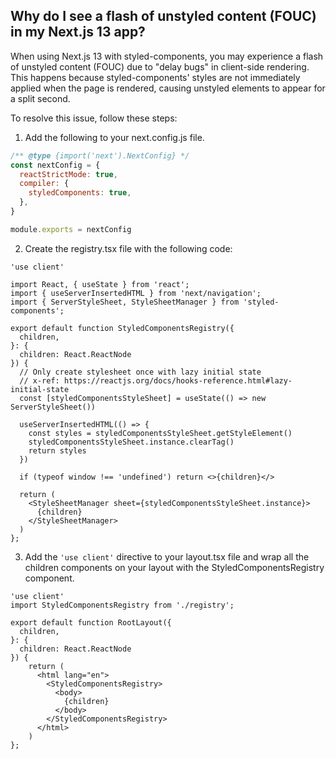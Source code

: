 ## Why do I see a flash of unstyled content (FOUC) in my Next.js 13 app?

When using Next.js 13 with styled-components, you may experience a flash of unstyled content (FOUC) due to "delay bugs" in client-side rendering. This happens because styled-components' styles are not immediately applied when the page is rendered, causing unstyled elements to appear for a split second.

To resolve this issue, follow these steps:

1. Add the following to your next.config.js file.

```js
/** @type {import('next').NextConfig} */
const nextConfig = {
  reactStrictMode: true,
  compiler: {
    styledComponents: true,
  },
}

module.exports = nextConfig
```
2. Create the registry.tsx file with the following code:
```tsx
'use client'
 
import React, { useState } from 'react';
import { useServerInsertedHTML } from 'next/navigation';
import { ServerStyleSheet, StyleSheetManager } from 'styled-components';
 
export default function StyledComponentsRegistry({
  children,
}: {
  children: React.ReactNode
}) {
  // Only create stylesheet once with lazy initial state
  // x-ref: https://reactjs.org/docs/hooks-reference.html#lazy-initial-state
  const [styledComponentsStyleSheet] = useState(() => new ServerStyleSheet())
 
  useServerInsertedHTML(() => {
    const styles = styledComponentsStyleSheet.getStyleElement()
    styledComponentsStyleSheet.instance.clearTag()
    return styles
  })
 
  if (typeof window !== 'undefined') return <>{children}</>
 
  return (
    <StyleSheetManager sheet={styledComponentsStyleSheet.instance}>
      {children}
    </StyleSheetManager>
  )
};
```

3. Add the ```'use client'``` directive to your layout.tsx file and wrap all the children components on your layout with the StyledComponentsRegistry component.
```tsx
'use client'
import StyledComponentsRegistry from './registry';

export default function RootLayout({
  children,
}: {
  children: React.ReactNode
}) {
    return (
      <html lang="en">
        <StyledComponentsRegistry>
          <body>
            {children}
          </body>
        </StyledComponentsRegistry>
      </html>
    )
};
```